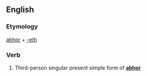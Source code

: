 ==English==

===Etymology===
[[abhor]] + [[-eth]]

===Verb===
{{infl|en|verb form}}

# {{archaic}} Third-person singular present simple form of '''[[abhor]]'''